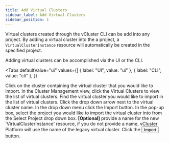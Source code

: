 ```yaml
---
title: Add Virtual Clusters
sidebar_label: Add Virtual Clusters
sidebar_position: 1
---
```






Virtual clusters created through the vCluster CLI can be add into any project. By adding a virtual cluster into the a project, 
a `VirtualClusterInstance` resource will automatically be created in the specified project.

Adding virtual clusters can be accomplished via the UI or the CLI.

<Tabs
  defaultValue="ui"
  values={[
    { label: "UI", value: "ui" },
    { label: "CLI", value: "cli" },
  ]}
>
  <TabItem value="ui">
    <Flow id="import-vcluster">
      <Step>
        <FragmentClustersSelect />
      </Step>
      <Step>
        Click on the cluster containing the virtual cluster that you would like to import.
      </Step>
      <Step>
        In the Cluster Management view, click the
        <Label>Virtual Clusters</Label> to view the list of virtual clusters.
      </Step>
      <Step>
        Find the virtual cluster you would like to import in the list of virtual
        clusters. Click the drop down arrow next to the virtual cluster name. In
        the drop down menu click the <Label>Import</Label> button.
      </Step>
      <Step>
        In the pop-up box, select the project you would like to import the
        virtual cluster into from the <Label>Select Project</Label> drop down
        box.
      </Step>
      <Step>
        <b>[Optional]</b> provide a name for the new 'VirtualClusterInstance'
        resource, if you do not provide a name, vCluster Platform will use the name
        of the legacy virtual cluster.
      </Step>
      <Step>
        Click the <Button>Import</Button> button.
      </Step>
    </Flow>
  </TabItem>
  <TabItem value="cli">
   <PartialVirtualClusterImportCLI />

  </TabItem>
</Tabs>
